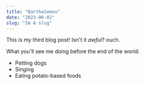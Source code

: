 ```yaml
---
title: "Barthalemou"
date: "2023-06-02"
slug: "Im A slug"
---
```


This is my third blog post! Isn't it *awful*? ouch.

What you'll see me doing before the end of the world: 

* Petting dogs
* Singing
* Eating potato-based foods